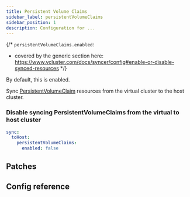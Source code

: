 ```yaml
---
title: Persistent Volume Claims
sidebar_label: persistentVolumeClaims
sidebar_position: 1
description: Configuration for ...
---
```




{/*
`persistentVolumeClaims.enabled`:
- covered by the generic section here: https://www.vcluster.com/docs/syncer/config#enable-or-disable-synced-resources
*/}

By default, this is enabled.

Sync [PersistentVolumeClaim](https://kubernetes.io/docs/concepts/storage/persistent-volumes/) resources from the virtual cluster to the host cluster.

### Disable syncing PersistentVolumeClaims from the virtual to host cluster

```YAML
sync:
  toHost:
    persistentVolumeClaims:
      enabled: false
```

## Patches

<Patches resource="persistentVolumeClaims" path="spec.storageClassName" />

## Config reference

<EnableSwitch/>
